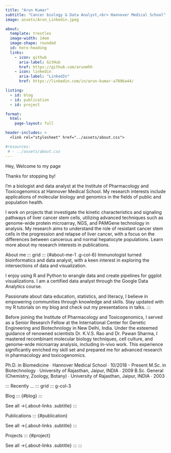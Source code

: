```yaml
---
title: "Arun Kumar"
subtitle: "Cancer biology & Data Analyst,<br> Hannover Medical School"
image: assets/Arun_Linkedin.jpeg

about:
  template: trestles
  image-width: 14em
  image-shape: rounded
  id: hero-heading
  links:
    - icon: github
      aria-label: GitHub
      href: https://github.com/arunmhh
    - icon: linkedin
      aria-label: "LinkedIn"
      href: https://linkedin.com/in/arun-kumar-a7896a44/

listing: 
  - id: blog
  - id: publication
  - id: project

format: 
  html: 
    page-layout: full

header-includes: >
  <link rel="stylesheet" href="../assets/about.css">

#resources:
 # - ../assets/about.css
---
```


::: {#hero-heading}
::: h1
Hey, Welcome to my page
:::

Thanks for stopping by!

I'm a biologist and data analyst at the Institute of Pharmacology and Toxicogenomics at Hannover Medical School. My research interests include applications of molecular biology and genomics in the fields of public and population health.

I work on projects that investigate the kinetic characteristics and signaling pathways of liver cancer stem cells, utilizing advanced techniques such as genome-wide protein microarray, NGS, and PAMGene technology in analysis. My research aims to understand the role of resistant cancer stem cells in the progression and relapse of liver cancer, with a focus on the differences between cancerous and normal hepatocyte populations. Learn more about my research interests in publications.
:::

About me ::: grid ::: {#about-me-1 .g-col-6} Immunologist turned bioinformatics and data analyst, with a keen interest in exploring the intersections of data and visualization.

I enjoy using R and Python to wrangle data and create pipelines for ggplot visualizations. I am a certified data analyst through the Google Data Analytics course.

Passionate about data education, statistics, and literacy, I believe in empowering communities through knowledge and skills. Stay updated with my R tutorials on my blog and check out my presentations in talks. :::

::: {#about-me-2 .g-col-6}
Before joining the Institute of Pharmacology and Toxicogenomics, I served as a Senior Research Fellow at the International Center for Genetic Engineering and Biotechnology in New Delhi, India. Under the esteemed guidance of renowned scientists Dr. K.V.S. Rao and Dr. Pawan Sharma, I mastered recombinant molecular biology techniques, cell culture, and genome-wide microarray analysis, including in-vivo work. This experience significantly enriched my skill set and prepared me for advanced research in pharmacology and toxicogenomics.

<i class="fa-solid fa-graduation-cap"></i> Ph.D. in Biomedicine ∙ Hannover Medical School ∙ 10/2018 - Present <i class="fa-solid fa-graduation-cap"></i> M.Sc. in Biotechnology ∙ University of Rajasthan, Jaipur, INDIA ∙ 2009 <i class="fa-solid fa-graduation-cap"></i> B.Sc. General (Chemistry, Zoology, Botany) ∙ University of Rajasthan, Jaipur, INDIA ∙ 2003
:::

::: Recently ... ::: grid ::: g-col-3

Blog ::: {#blog} :::

See all →{.about-links .subtitle} :::

::: g-col-3
Publications ::: {#publication}
:::

See all →{.about-links .subtitle} :::

::: g-col-3
Projects ::: {#project}
:::

See all →{.about-links .subtitle} ::: :::
